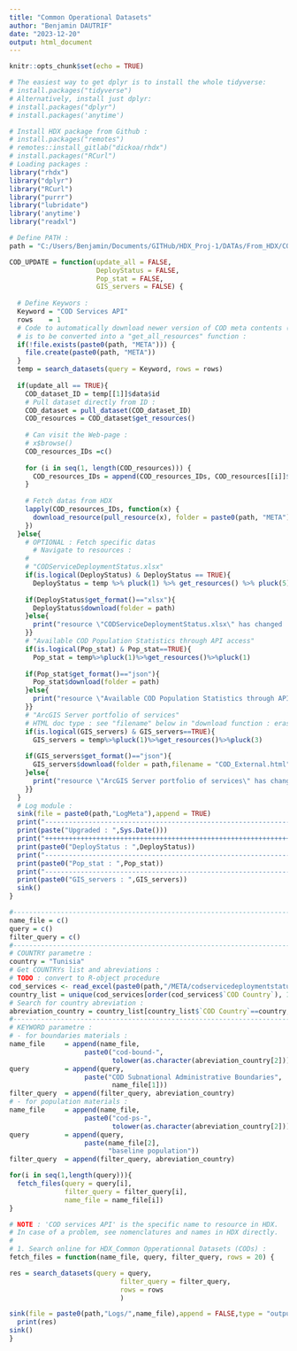 ```yaml
---
title: "Common Operational Datasets"
author: "Benjamin DAUTRIF"
date: "2023-12-20"
output: html_document
---
```


```r
knitr::opts_chunk$set(echo = TRUE)

# The easiest way to get dplyr is to install the whole tidyverse:
# install.packages("tidyverse")
# Alternatively, install just dplyr:
# install.packages("dplyr")
# install.packages('anytime')

# Install HDX package from Github :
# install.packages("remotes")
# remotes::install_gitlab("dickoa/rhdx")
# install.packages("RCurl")
# Loading packages :
library("rhdx")
library("dplyr")
library("RCurl")
library("purrr")
library("lubridate")
library('anytime')
library("readxl")
```

```r
# Define PATH :
path = "C:/Users/Benjamin/Documents/GITHub/HDX_Proj-1/DATAs/From_HDX/COD/"
```


```r
COD_UPDATE = function(update_all = FALSE,
                      DeployStatus = FALSE,
                      Pop_stat = FALSE,
                      GIS_servers = FALSE) {
  
  # Define Keywors : 
  Keyword = "COD Services API"
  rows    = 1
  # Code to automatically download newer version of COD meta contents (list to make in text)
  # is to be converted into a "get_all_resources" function : 
  if(!file.exists(paste0(path, "META"))) {
    file.create(paste0(path, "META"))
  }
  temp = search_datasets(query = Keyword, rows = rows)
  
  if(update_all == TRUE){
    COD_dataset_ID = temp[[1]]$data$id
    # Pull dataset directly from ID :
    COD_dataset = pull_dataset(COD_dataset_ID)
    COD_resources = COD_dataset$get_resources()
    
    # Can visit the Web-page :
    # x$browse()
    COD_resources_IDs =c()
    
    for (i in seq(1, length(COD_resources))) {
      COD_resources_IDs = append(COD_resources_IDs, COD_resources[[i]]$data$id)
    }
    
    # Fetch datas from HDX
    lapply(COD_resources_IDs, function(x) {
      download_resource(pull_resource(x), folder = paste0(path, "META"))
    })
  }else{
    # OPTIONAL : Fetch specific datas 
      # Navigate to resources : 
    # 
    # "CODServiceDeploymentStatus.xlsx"
    if(is.logical(DeployStatus) & DeployStatus == TRUE){
      DeployStatus = temp %>% pluck(1) %>% get_resources() %>% pluck(5)
    
    if(DeployStatus$get_format()=="xlsx"){
      DeployStatus$download(folder = path) 
    }else{
      print("resource \"CODServiceDeploymentStatus.xlsx\" has changed : bad format")
    }}
    # "Available COD Population Statistics through API access"
    if(is.logical(Pop_stat) & Pop_stat==TRUE){
      Pop_stat = temp%>%pluck(1)%>%get_resources()%>%pluck(1)
    
    if(Pop_stat$get_format()=="json"){
      Pop_stat$download(folder = path) 
    }else{
      print("resource \"Available COD Population Statistics through API access\" has changed : bad format")
    }}
    # "ArcGIS Server portfolio of services"
    # HTML doc type : see "filename" below in "download function : erase param to get JSON)
    if(is.logical(GIS_servers) & GIS_servers==TRUE){
      GIS_servers = temp%>%pluck(1)%>%get_resources()%>%pluck(3)
    
    if(GIS_servers$get_format()=="json"){
      GIS_servers$download(folder = path,filename = "COD_External.html")
    }else{
      print("resource \"ArcGIS Server portfolio of services\" has changed : bad format")
    }}
  }
  # Log module : 
  sink(file = paste0(path,"LogMeta"),append = TRUE)
  print("----------------------------------------------------------------------")
  print(paste("Upgraded : ",Sys.Date()))
  print("++++++++++++++++++++++++++++++++++++++++++++++++++++++++++++++++++++++")
  print(paste0("DeployStatus : ",DeployStatus))
  print("----------------------------------------------------------------------")
  print(paste0("Pop_stat : ",Pop_stat))
  print("----------------------------------------------------------------------")
  print(paste0("GIS_servers : ",GIS_servers))
  sink()
}
```

```r
#-------------------------------------------------------------------------------
name_file = c()
query = c()
filter_query = c()
#-------------------------------------------------------------------------------
# COUNTRY parametre :
country = "Tunisia"
# Get COUNTRYs list and abreviations : 
# TODO : convert to R-object procedure
cod_services <- read_excel(paste0(path,"/META/codservicedeploymentstatus.xlsx"))
country_list = unique(cod_services[order(cod_services$`COD Country`), 1:2])
# Search for country abreviation : 
abreviation_country = country_list[country_list$`COD Country`==country,]
#-------------------------------------------------------------------------------
# KEYWORD parametre :
# - for boundaries materials : 
name_file     = append(name_file,
                   paste0("cod-bound-",
                          tolower(as.character(abreviation_country[2]))))
query         = append(query, 
                   paste("COD Subnational Administrative Boundaries",
                          name_file[1]))
filter_query  = append(filter_query, abreviation_country)
# - for population materials : 
name_file     = append(name_file,
                   paste0("cod-ps-",
                          tolower(as.character(abreviation_country[2]))))
query         = append(query, 
                   paste(name_file[2], 
                         "baseline population"))
filter_query  = append(filter_query, abreviation_country)

for(i in seq(1,length(query))){
  fetch_files(query = query[i],
              filter_query = filter_query[i],
              name_file = name_file[i])
}
```

```r
# NOTE : 'COD services API' is the specific name to resource in HDX. 
# In case of a problem, see nomenclatures and names in HDX directly.
#
# 1. Search online for HDX_Common Opperationnal Datasets (CODs) :
fetch_files = function(name_file, query, filter_query, rows = 20) {

res = search_datasets(query = query,
                            filter_query = filter_query,
                            rows = rows
                            )

sink(file = paste0(path,"Logs/",name_file),append = FALSE,type = "output")
  print(res)
sink()
}
```

```r

```


